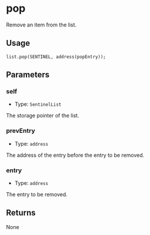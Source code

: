 # pop

Remove an item from the list.

## Usage

```solidity copy
list.pop(SENTINEL, address(popEntry));
```

## Parameters

### self

- Type: `SentinelList`

The storage pointer of the list.

### prevEntry

- Type: `address`

The address of the entry before the entry to be removed.

### entry

- Type: `address`

The entry to be removed.

## Returns

None
